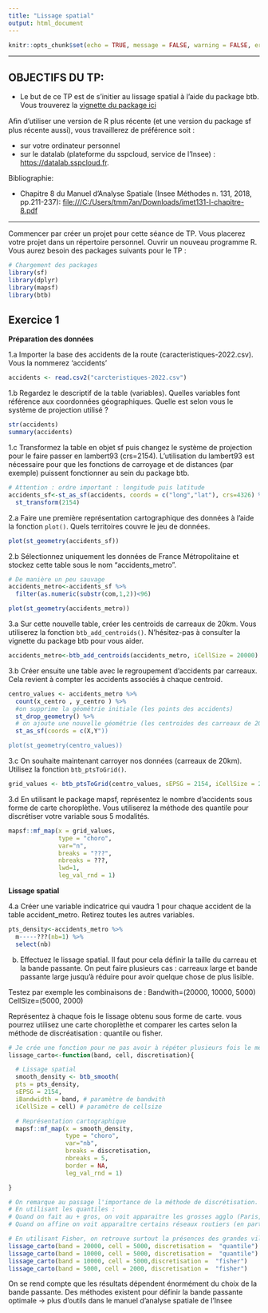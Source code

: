 ```yaml
---
title: "Lissage spatial"
output: html_document
---
```


```r
knitr::opts_chunk$set(echo = TRUE, message = FALSE, warning = FALSE, error=TRUE,eval = FALSE)
```

------------------------------------------------------------------------

## **OBJECTIFS DU TP:**

-   Le but de ce TP est de s'initier au lissage spatial à l'aide du package btb. Vous trouverez la [vignette du package ici](https://cran.r-project.org/web/packages/btb/vignettes/btb.html)

Aﬁn d'utiliser une version de R plus récente (et une version du package sf plus récente aussi), vous travaillerez de préférence soit :

-   sur votre ordinateur personnel
-   sur le datalab (plateforme du sspcloud, service de l'Insee) : <https://datalab.sspcloud.fr>.

Bibliographie:  

- Chapitre 8 du Manuel d'Analyse Spatiale (Insee Méthodes n. 131, 2018, pp.211-237): [file:///C:/Users/tmm7an/Downloads/imet131-l-chapitre-8.pdf](file:///C:/Users/tmm7an/Downloads/imet131-l-chapitre-8.pdf)  

------------------------------------------------------------------------

Commencer par créer un projet pour cette séance de TP. Vous placerez votre projet dans un répertoire personnel. Ouvrir un nouveau programme R. Vous aurez besoin des packages suivants pour le TP :

```r
# Chargement des packages
library(sf)
library(dplyr)
library(mapsf)
library(btb)

```

## Exercice 1

**Préparation des données**

1.a Importer la base des accidents de la route (caracteristiques-2022.csv). Vous la nommerez 'accidents'

```r
accidents <- read.csv2("carcteristiques-2022.csv")
```

1.b Regardez le descriptif de la table (variables). Quelles variables font référence aux coordonnées géographiques. Quelle est selon vous le système de projection utilisé ?

```r
str(accidents)
summary(accidents)
```

1.c Transformez la table en objet sf puis changez le système de projection pour le faire passer en lambert93 (crs=2154). L'utilisation du lambert93 est nécessaire pour que les fonctions de carroyage et de distances (par exemple) puissent fonctionner au sein du package btb.

```r
# Attention : ordre important : longitude puis latitude
accidents_sf<-st_as_sf(accidents, coords = c("long","lat"), crs=4326) %>% 
  st_transform(2154)

```

2.a Faire une première représentation cartographique des données à l'aide la fonction `plot()`. Quels territoires couvre le jeu de données.

```r
plot(st_geometry(accidents_sf))
```

2.b Sélectionnez uniquement les données de France Métropolitaine et stockez cette table sous le nom "accidents_metro".

```r
# De manière un peu sauvage
accidents_metro<-accidents_sf %>% 
  filter(as.numeric(substr(com,1,2))<96)

plot(st_geometry(accidents_metro))                       

```

3.a Sur cette nouvelle table, créer les centroids de carreaux de 20km. Vous utiliserez la fonction `btb_add_centroids()`. N'hésitez-pas à consulter la vignette du package btb pour vous aider.

```r
accidents_metro<-btb_add_centroids(accidents_metro, iCellSize = 20000)

```


3.b Créer ensuite une table avec le regroupement d'accidents par carreaux. Cela revient à compter les accidents associés à chaque centroid.

```r
centro_values <- accidents_metro %>%
  count(x_centro , y_centro ) %>%
  #on supprime la géométrie initiale (les points des accidents)
  st_drop_geometry() %>% 
  # on ajoute une nouvelle géométrie (les centroides des carreaux de 20km)
  st_as_sf(coords = c(X,Y"))

plot(st_geometry(centro_values))
```

3.c On souhaite maintenant carroyer nos données (carreaux de 20km). Utilisez la fonction `btb_ptsToGrid()`.

```r
grid_values <- btb_ptsToGrid(centro_values, sEPSG = 2154, iCellSize = 20000)
```

3.d En utilisant le package mapsf, représentez le nombre d'accidents sous forme de carte choroplèthe. Vous utiliserez la méthode des quantile pour discrétiser votre variable sous 5 modalités.

```r
mapsf::mf_map(x = grid_values,
              type = "choro",
              var="n",
              breaks = "???",
              nbreaks = ???,
              lwd=1,
              leg_val_rnd = 1)


```

**Lissage spatial**

4.a Créer une variable indicatrice qui vaudra 1 pour chaque accident de la table accident_metro. Retirez toutes les autres variables.

```r
pts_density<-accidents_metro %>% 
  m-----???(nb=1) %>% 
  select(nb)

```

b. Effectuez le lissage spatial. Il faut pour cela définir la taille du carreau et la bande passante. On peut faire plusieurs cas : carreaux large et bande passante large jusqu'à réduire pour avoir quelque chose de plus lisible. 

Testez par exemple les combinaisons de : 
Bandwith=(20000, 10000, 5000)
CellSize=(5000, 2000)

Représentez à chaque fois le lissage obtenu sous forme de carte. vous pourrez utilisez une carte choroplèthe et comparer les cartes selon la méthode de discréatisation : quantile ou fisher.

```r
# Je crée une fonction pour ne pas avoir à répéter plusieurs fois le même code
lissage_carto<-function(band, cell, discretisation){

  # Lissage spatial
  smooth_density <- btb_smooth(
  pts = pts_density,
  sEPSG = 2154,
  iBandwidth = band, # paramètre de bandwith
  iCellSize = cell) # paramètre de cellsize

  # Représentation cartographique
  mapsf::mf_map(x = smooth_density,
                type = "choro",
                var="nb",
                breaks = discretisation,
                nbreaks = 5,
                border = NA,
                leg_val_rnd = 1)

}

# On remarque au passage l'importance de la méthode de discrétisation. 
# En utilisant les quantiles : 
# Quand on fait au + gros, on voit apparaitre les grosses agglo (Paris, Lyon, Marseille) + littoral
# Quand on affine on voit apparaître certains réseaux routiers (en particulier l'axe Lyon-Marseille)

# En utilisant Fisher, on retrouve surtout la présences des grandes villes et villes moyennes mais pas forcément le réseau routier.
lissage_carto(band = 20000, cell = 5000, discretisation =  "quantile")
lissage_carto(band = 10000, cell = 5000, discretisation =  "quantile")
lissage_carto(band = 10000, cell = 5000,discretisation =  "fisher")
lissage_carto(band = 5000, cell = 2000, discretisation =  "fisher")
```

On se rend compte que les résultats dépendent énormément du choix de la bande passante. Des méthodes existent pour définir la bande passante optimale -> plus d'outils dans le manuel d'analyse spatiale de l'Insee
